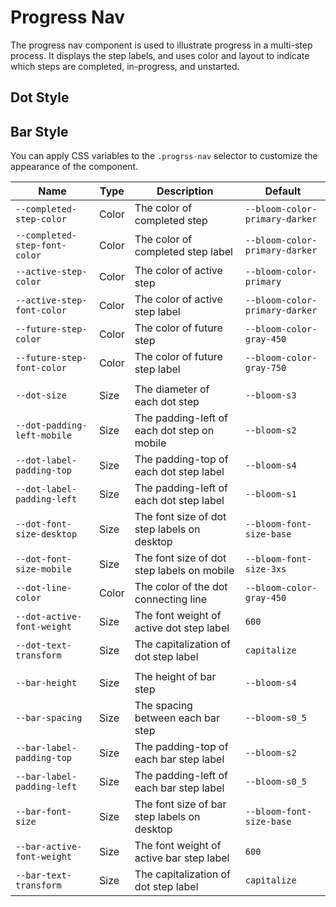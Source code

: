 
# Progress Nav

The progress nav component is used to illustrate progress in a multi-step process. It displays the step labels, and uses color and layout to indicate which steps are completed, in-progress, and unstarted.

## Dot Style

<Canvas>
  <Story id="navigation-progress-nav--default" />
</Canvas>

## Bar Style

<Canvas>
  <Story id="navigation-progress-nav--bar-style" />
</Canvas>

You can apply CSS variables to the `.progrss-nav` selector to customize the appearance of the component.

| Name                          | Type  | Description                                 | Default                        |
| ----------------------------- | ----- | ------------------------------------------- | ------------------------------ |
| `--completed-step-color`      | Color | The color of completed step                 | `--bloom-color-primary-darker` |
| `--completed-step-font-color` | Color | The color of completed step label           | `--bloom-color-primary-darker` |
| `--active-step-color`         | Color | The color of active step                    | `--bloom-color-primary`        |
| `--active-step-font-color`    | Color | The color of active step label              | `--bloom-color-primary-darker` |
| `--future-step-color`         | Color | The color of future step                    | `--bloom-color-gray-450`       |
| `--future-step-font-color`    | Color | The color of future step label              | `--bloom-color-gray-750`       |
|                               |       |                                             |                                |
| `--dot-size`                  | Size  | The diameter of each dot step               | `--bloom-s3`                   |
| `--dot-padding-left-mobile`   | Size  | The padding-left of each dot step on mobile | `--bloom-s2`                   |
| `--dot-label-padding-top`     | Size  | The padding-top of each dot step label      | `--bloom-s4`                   |
| `--dot-label-padding-left`    | Size  | The padding-left of each dot step label     | `--bloom-s1`                   |
| `--dot-font-size-desktop`     | Size  | The font size of dot step labels on desktop | `--bloom-font-size-base`       |
| `--dot-font-size-mobile`      | Size  | The font size of dot step labels on mobile  | `--bloom-font-size-3xs`        |
| `--dot-line-color`            | Color | The color of the dot connecting line        | `--bloom-color-gray-450`       |
| `--dot-active-font-weight`    | Size  | The font weight of active dot step label    | `600`                          |
| `--dot-text-transform`        | Size  | The capitalization of dot step label        | `capitalize`                   |
|                               |       |                                             |                                |
| `--bar-height`                | Size  | The height of bar step                      | `--bloom-s4`                   |
| `--bar-spacing`               | Size  | The spacing between each bar step           | `--bloom-s0_5`                 |
| `--bar-label-padding-top`     | Size  | The padding-top of each bar step label      | `--bloom-s2`                   |
| `--bar-label-padding-left`    | Size  | The padding-left of each bar step label     | `--bloom-s0_5`                 |
| `--bar-font-size`             | Size  | The font size of bar step labels on desktop | `--bloom-font-size-base`       |
| `--bar-active-font-weight`    | Size  | The font weight of active bar step label    | `600`                          |
| `--bar-text-transform`        | Size  | The capitalization of dot step label        | `capitalize`                   |
